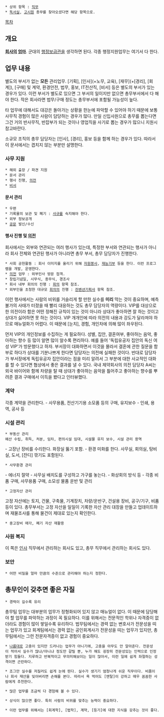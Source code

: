  * 상위 항목 : [[직무]]
 * [[독서실]], [[고시원]] 총무를 찾아오셨다면 해당 항목으로.

[[목차]]
== 개요 ==
'''[[회사]]의 [[엄마]]'''. 군대의 [[행정보급관]]을 생각하면 된다. 각종 행정지원업무는 여기서 다 한다.

== 업무 내용 ==
별도의 부서가 없는 '''모든''' 관리업무. [기획], [인사](+노무, 교육), [재무](+[경리], [회계]), [구매] 및 계약, 환경안전, 법무, 홍보, IT전산직, [비서] 등은 별도의 부서가 있는 경우가 있다. 이런 부서가 별도로 있으면 그 부서의 일이지만 없으면 총무부서에서 다 해야 한다. 작은 회사라면 법무/구매 정도는 총무부서에 포함될 가능성이 높다.

타 업무에 대해서도 대강은 돌아가는 상황을 한눈에 파악할 수 있어야 하기 때문에 보통 사무직 경험이 많은 사람이 담당하는 경우가 많다. 만일 신입사원으로 총무를 뽑는다면 그건 거의 반사무직, 반잡부가 되는 것이나 영업직을 사기로 뽑는 경우가 많으니 지원시 참고바란다.

소규모 조직의 총무 담당자는 [인사], [경리], 홍보 등을 함께 하는 경우가 있다. 따라서 이 문서에서는 겹치지 않는 부분만 설명한다.

=== 사무 지원 ===
 * 해외 출장 / 파견 지원
 * 문서 관리
 * 행사 진행, [[의전]]
 * [[비서]]

==== 문서 관리 ====
 * 우편
 * 기록물의 보관 및 폐기 : [[사규]]를 숙지해야 한다.
 * 외부 정보공개
 * [[공문]] 발신/수신

==== 행사 진행 및 [[의전]] ====
회사에서는 외부와 연관되는 여러 행사가 있는데, 특정한 부서와 연관되는 행사가 아니라 회사 전체와 연관된 행사가 아니라면 총무 부서, 총무 담당자가 진행한다.

 * 사회 공헌활동 : 회사 이미지를 올리기 위해 [[자원봉사]], [[재능기부]] 등을 한다. 이런 프로그램을 개발, 운영한다.
 * [[의전]] 업무 : 외부인사 방문 접객.
 * 창립기념일, 시무식, 종무식, 경조사
 * 회사 내부 회의의 진행 : [[회의]] 항목 참조.
 * 외부인을 초청한 대규모 [[회의]]의 진행 : [[컨벤션기획사]] 항목 참조.

이런 행사에서는 사람의 비위를 거슬리게 할 만한 실수를 '''미리''' 막는 것이 중요하며, 예측 불가의 사태가 터졌을 때 빨리 대응하는 것도 총무 담당자의 역량이다. VIP를 대상으로 한 의전이라 함은 어떤 정해진 규칙이 있는 것이 아니라 상대가 좋아하면 잘 하는 것이고 상대가 싫어하면 못 하는 것이다. VIP 개개인에 따라 의전의 내용과 강도가 달라져야 하므로 매뉴얼화가 어렵다. 이 때문에 [눈치], 경험, 개인차에 의해 많이 좌우된다. 

먼저 VIP의 개인정보를 수집하는 게 필요하다. 성별, 집안, 결혼여부, 좋아하는 음악, 좋아하는 향수 등 많이 알면 많이 알수록 편리하다. 예를 들어 '독립유공자 집안의 독신 여성 VIP'가 방문했다고 하자. 부서장이 대화하면서 이것을 몰라서 결혼에 관한 질문을 함부로 하다가 상대를 기분나쁘게 한다면 담당자는 의전에 실패한 것이다. 반대로 담당자가 부서장에게 독립유공자 집안이라는 점을 미리 알려서 그 부분에 대한 사교적인 대화를 할 수 있다면 협상에서 좋은 결과를 낼 수 있다. 국내 제약회사의 의전 담당자 A씨는 외국 바이어와 함께 차량을 탈 때 상대가 좋아하는 음악을 틀어주고 좋아하는 향수를 뿌려준 결과 구매에서 이득을 봤다고 인터뷰했다.

=== 계약 ===
각종 계약을 관리한다.
- 사무용품, 전산기기용 소모품 등의 구매, 유지보수
- 인쇄, 용역, 공사 등

=== 시설 관리 ===
 * 부동산 관리
 예산 수립, 취득, 처분, 임차, 편의시설 임대, 시설물 유지 보수, 시설 관리 용역
- 고장난 장비를 수리한다. 화장실 뚫기 포함.
- 환경 미화를 한다. 사무실, 회의실, 탕비실, 도서, [잔디] 깎기도 포함된다.

 * 사무환경 관리
- 에너지 절약
- 사무실 배치도를 구성하고 가구를 놓는다.
- 화상회의 방식 등
- 각종 비품 구매, 사무용품 구매, 소모성 물품 운반 및 관리

 * 고정자산 관리
고정 자산에는 토지, 건물, 구축물, 기계장치, 차량/운반구, 건설용 장비, 공구/기구, 비품 등이 있다. 총무부서는 고정 자산을 일일이 기록한 자산 관리 대장을 만들고 업데이트하며 재물조사를 통해 물건이 제대로 있는지 확인한다.

 * 중고장비 매각, 폐기 자산 재활용

=== 사원 복지 ===
이 쪽은 [[인사]] 직무에서 관리하는 회사도 있고, 총무 직무에서 관리하는 회사도 있다.

=== 보안 ===
 * 어떤 비밀을 얼마 만큼의 수준으로 관리해야 하는지 정한다.

== 총무인이 갖추면 좋은 자질 ==

 * 경력이 길수록 유리
총무팀 업무는 대부분의 업무가 정형화되어 있지 않고 매뉴얼이 없다. 이 때문에 담당해야 할 업무를 파악하는 과정이 꼭 필요하다. 이를 위해서는 전문적인 학위나 자격증이 없더라도 경험이 많이 쌓일수록 유리하다. 법무팀에서는 경력 없는 변호사가 전문성을 띠는 업무가 있고 회계팀에서는 경력 없는 공인회계사가 전문성을 띠는 업무가 있지만, 총무팀에서는 그런 전문자격증이 없고 경험이 중요하다.

 * [[나름]]대로 고충이 있지만 드러나는 업무가 아니기에, 고충을 아무도 안 알아준다. 전문성이 적어서 실수가 많냐/아니냐 정도만 갈릴 뿐, 누가 해도 굉장히 전문성있는 인력으로 인정받기 힘들다. 지루하고 반복적이고 무의미해보이는 일이 많아서, 이런 일에 쉽게 좌절하는 성격이면 곤란하다.

 * 조그만 실수를 저질러도 쉽게 눈에 띈다. 실수가 생기기 엄청나게 쉬운 직무이다. 비품이나 회사 재산을 잊어버리면 손해를 본다. 따라서 욕 먹어도 [멘탈]이 강하고 매우 꼼꼼한 사람에게 추천한다.

 * 많은 업무를 조금씩 다 경험해 볼 수 있다.

 * 상식이 많으면 좋다. 특히 사람의 비위를 맞추는 능력이 중요하다.

 * 이런 업무를 위해서는 [회계학], [법학], 계약, [등기]에 대한 지식을 갖추는 것이 좋다.
